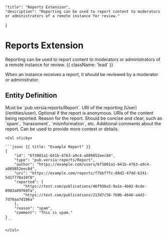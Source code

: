     "title": "Reports Extension",
    "description": "Reporting can be used to report content to moderators or administrators of a remote instance for review."
}

# Reports Extension

Reporting can be used to report content to moderators or administrators of a remote instance for review. {{ className: 'lead' }}

When an instance receives a report, it *should* be reviewed by a moderator or administrator.

## Entity Definition

<Row>
    <Col>
        <Properties>
            <Property name="type" type="string" required={true}>
                Must be `pub.versia:reports/Report`.
            </Property>
            <Property name="author" type="URI" required={false} typeLink="/types#uri">
                URI of the reporting [User](/entities/user). Optional if the report is anonymous.
            </Property>
            <Property name="reported" type="URI[]" required={true} typeLink="/types#uri">
                URIs of the content being reported.
            </Property>
            <Property name="reason" type="string" required={true}>
                Reason for the report. Should be concise and clear, such as `spam`, `harassment`, `misinformation`, etc.
            </Property>
            <Property name="comment" type="string" required={false}>
                Additional comments about the report. Can be used to provide more context or details.
            </Property>
        </Properties>
    </Col>

    <Col sticky>

    ```jsonc {{ title: "Example Report" }}
    {
        "id": "6f3001a1-641b-4763-a9c4-a089852eec84",
        "type": "pub.versia:reports/Report",
        "author": "https://example.com/users/6f3001a1-641b-4763-a9c4-a089852eec84",
        "uri": "https://example.com/reports/f7bbf7fc-88d2-47dd-b241-5d1f770a10f0",
        "reported": [
            "https://test.com/publications/46f936a3-9a1e-4b02-8cde-0902a89769fa",
            "https://test.com/publications/213d7c56-fb9b-4646-a4d2-7d70aa7d106a"
        ],
        "reason": "spam",
        "comment": "This is spam."
    }
    ```

    </Col>
</Row>
